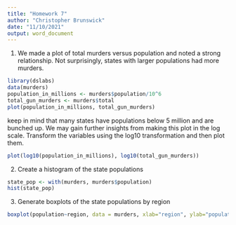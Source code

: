 ```yaml
---
title: "Homework 7"
author: "Christopher Brunswick"
date: "11/10/2021"
output: word_document
---
```

1. We made a plot of total murders versus population and noted a strong relationship. Not surprisingly, states with larger populations had more murders. 
```r
library(dslabs)
data(murders)
population_in_millions <- murders$population/10^6
total_gun_murders <- murders$total
plot(population_in_millions, total_gun_murders)
```

keep in mind that many states have populations below 5 million and
are bunched up. We may gain further insights from making this plot 
in the log scale. Transform the variables using the log10
transformation and then plot them.

```r
plot(log10(population_in_millions), log10(total_gun_murders))
```

2. Create a histogram of the state populations

```r
state_pop <- with(murders, murders$population)
hist(state_pop)
```

3. Generate boxplots of the state populations by region

```r
boxplot(population~region, data = murders, xlab="region", ylab="population")
```
